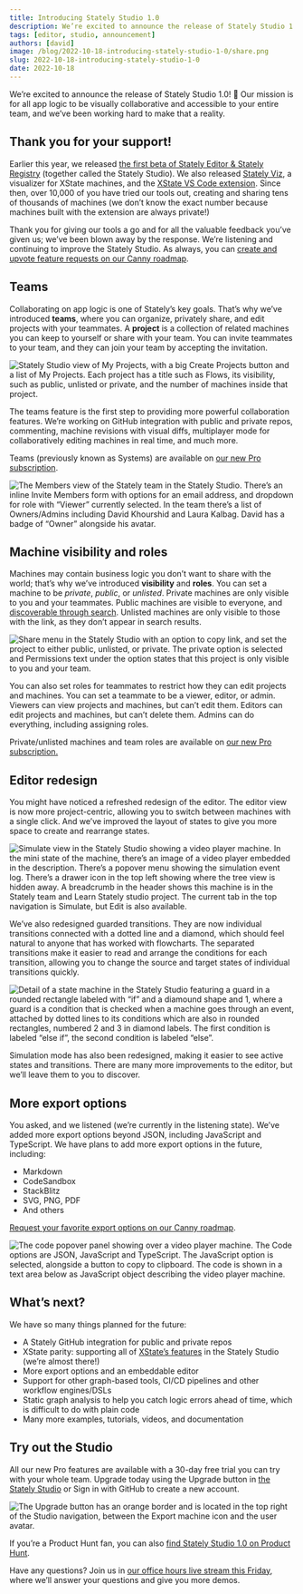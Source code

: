 ```yaml
---
title: Introducing Stately Studio 1.0
description: We’re excited to announce the release of Stately Studio 1.0! We’ve been working on Stately Studio for over a year now, and we’re thrilled to share it with you.
tags: [editor, studio, announcement]
authors: [david]
image: /blog/2022-10-18-introducing-stately-studio-1-0/share.png
slug: 2022-10-18-introducing-stately-studio-1-0
date: 2022-10-18
---
```


We’re excited to announce the release of Stately Studio 1.0! 🚀 Our mission is for all app logic to be visually collaborative and accessible to your entire team, and we’ve been working hard to make that a reality.

<!--truncate-->

## Thank you for your support!

Earlier this year, we released [the first beta of Stately Editor & Stately Registry](/blog/2022-2-6-stately-editor-public-beta/index.mdx) (together called the Stately Studio). We also released [Stately Viz](https://stately.ai/viz), a visualizer for XState machines, and the [XState VS Code extension](https://marketplace.visualstudio.com/items?itemName=statelyai.stately-vscode). Since then, over 10,000 of you have tried our tools out, creating and sharing tens of thousands of machines (we don’t know the exact number because machines built with the extension are always private!) 

Thank you for giving our tools a go and for all the valuable feedback you’ve given us; we’ve been blown away by the response. We’re listening and continuing to improve the Stately Studio. As always, you can [create and upvote feature requests on our Canny roadmap](https://statelyai.canny.io).

## Teams

Collaborating on app logic is one of Stately’s key goals. That’s why we’ve introduced **teams**, where you can organize, privately share, and edit projects with your teammates. A **project** is a collection of related machines you can keep to yourself or share with your team. You can invite teammates to your team, and they can join your team by accepting the invitation.

![Stately Studio view of My Projects, with a big Create Projects button and a list of My Projects. Each project has a title such as Flows, its visibility, such as public, unlisted or private, and the number of machines inside that project.](studio-1-0-projects.png)

The teams feature is the first step to providing more powerful collaboration features. We’re working on GitHub integration with public and private repos, commenting, machine revisions with visual diffs, multiplayer mode for collaboratively editing machines in real time, and much more.

Teams (previously known as Systems) are available on [our new Pro subscription](https://stately.ai/pricing).

![The Members view of the Stately team in the Stately Studio. There’s an inline Invite Members form with options for an email address, and dropdown for role with “Viewer” currently selected. In the team there’s a list of Owners/Admins including David Khourshid and Laura Kalbag. David has a badge of “Owner” alongside his avatar.](studio-1-0-teams.png)

## Machine visibility and roles

Machines may contain business logic you don’t want to share with the world; that’s why we’ve introduced **visibility** and **roles**. You can set a machine to be *private*, *public*, or *unlisted*. Private machines are only visible to you and your teammates. Public machines are visible to everyone, and [discoverable through search](https://stately.ai/registry/discover). Unlisted machines are only visible to those with the link, as they don’t appear in search results.

![Share menu in the Stately Studio with an option to copy link, and set the project to either public, unlisted, or private. The private option is selected and Permissions text under the option states that this project is only visible to you and your team.](studio-1-0-visibility.png)

You can also set roles for teammates to restrict how they can edit projects and machines. You can set a teammate to be a viewer, editor, or admin. Viewers can view projects and machines, but can’t edit them. Editors can edit projects and machines, but can’t delete them. Admins can do everything, including assigning roles.

Private/unlisted machines and team roles are available on [our new Pro subscription.](https://stately.ai/pricing)

## Editor redesign

You might have noticed a refreshed redesign of the editor. The editor view is now more project-centric, allowing you to switch between machines with a single click. And we’ve improved the layout of states to give you more space to create and rearrange states. 

![Simulate view in the Stately Studio showing a video player machine. In the mini state of the machine, there’s an image of a video player embedded in the description. There’s a popover menu showing the simulation event log. There’s a drawer icon in the top left showing where the tree view is hidden away. A breadcrumb in the header shows this machine is in the Stately team and Learn Stately studio project. The current tab in the top navigation is Simulate, but Edit is also available.](studio-1-0-simulate.png)

We’ve also redesigned guarded transitions. They are now individual transitions connected with a dotted line and a diamond, which should feel natural to anyone that has worked with flowcharts. The separated transitions make it easier to read and arrange the conditions for each transition, allowing you to change the source and target states of individual transitions quickly.

![Detail of a state machine in the Stately Studio featuring a guard in a rounded rectangle labeled with “if” and a diamound shape and 1, where a guard is a condition that is checked when a machine goes through an event, attached by dotted lines to its conditions which are also in rounded rectangles, numbered 2 and 3 in diamond labels. The first condition is labeled “else if”, the second condition is labeled “else”.](studio-1-0-guards.png)

Simulation mode has also been redesigned, making it easier to see active states and transitions. There are many more improvements to the editor, but we’ll leave them to you to discover.

## More export options

You asked, and we listened (we’re currently in the listening state). We’ve added more export options beyond JSON, including JavaScript and TypeScript. We have plans to add more export options in the future, including:

- Markdown
- CodeSandbox
- StackBlitz
- SVG, PNG, PDF
- And others 

[Request your favorite export options on our Canny roadmap](https://statelyai.canny.io).

![The code popover panel showing over a video player machine. The Code options are JSON, JavaScript and TypeScript. The JavaScript option is selected, alongside a button to copy to clipboard. The code is shown in a text area below as JavaScript object describing the video player machine.](studio-1-0-export.png)

## What’s next?

We have so many things planned for the future:

- A Stately GitHub integration for public and private repos
- XState parity: supporting all of [XState’s features](https://github.com/statelyai/xstate) in the Stately Studio (we’re almost there!)
- More export options and an embeddable editor
- Support for other graph-based tools, CI/CD pipelines and other workflow engines/DSLs
- Static graph analysis to help you catch logic errors ahead of time, which is difficult to do with plain code
- Many more examples, tutorials, videos, and documentation

## Try out the Studio

All our new Pro features are available with a 30-day free trial you can try with your whole team. Upgrade today using the Upgrade button in [the Stately Studio](https://stately.ai/editor) or Sign in with GitHub to create a new account.

![The Upgrade button has an orange border and is located in the top right of the Studio navigation, between the Export machine icon and the user avatar.](studio-1-0-upgrade.png)

If you’re a Product Hunt fan, you can also [find Stately Studio 1.0 on Product Hunt](https://www.producthunt.com/posts/stately-studio-1-0).

Have any questions? Join us in [our office hours live stream this Friday](https://www.youtube.com/watch?v=JcT7iJOPFjE), where we’ll answer your questions and give you more demos.